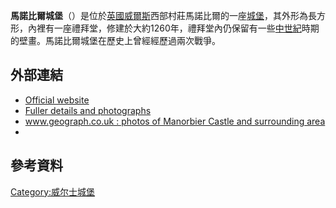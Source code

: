 '''馬諾比爾城堡'''（{{lang-en|Manorbier Castle}}）是位於[[英國|英國]][[威爾斯|威爾斯]]西部村莊馬諾比爾的一座[[城堡|城堡]]，其外形為長方形，內裡有一座禮拜堂，修建於大約1260年，禮拜堂內仍保留有一些[[中世紀|中世紀]]時期的壁畫。馬諾比爾城堡在歷史上曾經經歷過兩次戰爭。

== 外部連結 ==
{{commons category|Manorbier Castle}}
*[http://www.manorbiercastle.co.uk/ Official website]
*[http://www.castlewales.com/manor.html Fuller details and photographs]
*[http://www.geograph.org.uk/search.php?i=2726921 www.geograph.co.uk : photos of Manorbier Castle and surrounding area]
*{{oscoor gbx|SS063978}}

==參考資料==
{{cite book |last=Vlitos |first=Roger |title=Manorbier Castle & Gerald of Wales |page=32|oclc=62573088 }}
{{coord|51.64555|N|4.7995|W|scale:10000_type:landmark_region:GB_source:enwiki-osgb36(SS063978)|display=title}}

[[Category:威尔士城堡|Category:威尔士城堡]]